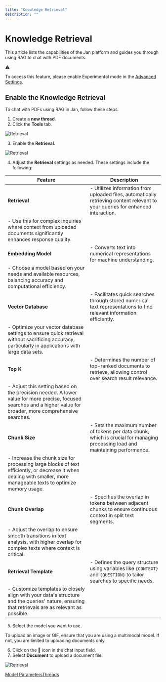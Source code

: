 ```yaml
---
title: "Knowledge Retrieval"
description: ""
---
```


# Knowledge Retrieval

This article lists the capabilities of the Jan platform and guides you through using RAG to chat with PDF documents.

⚠️

To access this feature, please enable Experimental mode in the [Advanced Settings](/guides/advanced#enable-the-experimental-mode).

## Enable the Knowledge Retrieval[](#enable-the-knowledge-retrieval)

To chat with PDFs using RAG in Jan, follow these steps:

1.  Create a **new thread**.
2.  Click the **Tools** tab.

  

![Retrieval](https://jan.ai/_next/static/media/tools.8c0e2e5a.png)

  

3.  Enable the **Retrieval**.

  

![Retrieval](https://jan.ai/_next/static/media/retrieval1.7f05aec9.png)

  

4.  Adjust the **Retrieval** settings as needed. These settings include the following:

| Feature | Description |
| --- | --- |
| **Retrieval** | \- Utilizes information from uploaded files, automatically retrieving content relevant to your queries for enhanced interaction.  
\- Use this for complex inquiries where context from uploaded documents significantly enhances response quality. |
| **Embedding Model** | \- Converts text into numerical representations for machine understanding.  
\- Choose a model based on your needs and available resources, balancing accuracy and computational efficiency. |
| **Vector Database** | \- Facilitates quick searches through stored numerical text representations to find relevant information efficiently.  
\- Optimize your vector database settings to ensure quick retrieval without sacrificing accuracy, particularly in applications with large data sets. |
| **Top K** | \- Determines the number of top-ranked documents to retrieve, allowing control over search result relevance.  
\- Adjust this setting based on the precision needed. A lower value for more precise, focused searches and a higher value for broader, more comprehensive searches. |
| **Chunk Size** | \- Sets the maximum number of tokens per data chunk, which is crucial for managing processing load and maintaining performance.  
\- Increase the chunk size for processing large blocks of text efficiently, or decrease it when dealing with smaller, more manageable texts to optimize memory usage. |
| **Chunk Overlap** | \- Specifies the overlap in tokens between adjacent chunks to ensure continuous context in split text segments.  
\- Adjust the overlap to ensure smooth transitions in text analysis, with higher overlap for complex texts where context is critical. |
| **Retrieval Template** | \- Defines the query structure using variables like `{CONTEXT}` and `{QUESTION}` to tailor searches to specific needs.  
\- Customize templates to closely align with your data's structure and the queries' nature, ensuring that retrievals are as relevant as possible. |

5.  Select the model you want to use.

To upload an image or GIF, ensure that you are using a multimodal model. If not, you are limited to uploading documents only.

6.  Click on the 📎 icon in the chat input field.
7.  Select **Document** to upload a document file.

  

![Retrieval](https://jan.ai/_next/static/media/retrieval2.7b556d61.png)

[Model Parameters](/docs/models/model-parameters "Model Parameters")[Threads](/docs/threads "Threads")